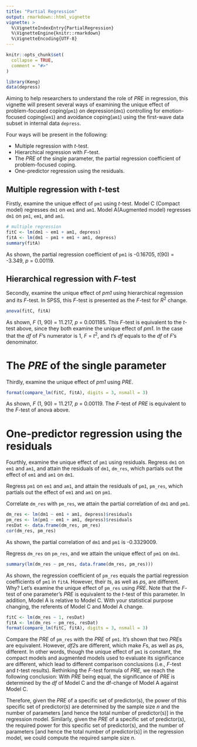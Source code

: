 ```yaml
---
title: "Partial Regression"
output: rmarkdown::html_vignette
vignette: >
  %\VignetteIndexEntry{PartialRegression}
  %\VignetteEngine{knitr::rmarkdown}
  %\VignetteEncoding{UTF-8}
---
```


```r
knitr::opts_chunk$set(
  collapse = TRUE,
  comment = "#>"
)
```

```r
library(Keng)
data(depress)
```

Aiming to help researchers to understand the role of *PRE* in regression, this vignette will present several ways of examining the unique effect of problem-focused coping(`pm1`) on depression(`dm1`) controlling for emotion-focused coping(`em1`) and avoidance coping(`am1`) using the first-wave data subset in internal data `depress`.

Four ways will be present in the following: 

- Multiple regression with *t*-test.
- Hierarchical regression with *F*-test.
- The *PRE* of the single parameter, the partial regression coefficient of problem-focused coping.
- One-predictor regression using the residuals.

## Multiple regression with *t*-test

Firstly, examine the unique effect of `pm1` using *t*-test. Model C (Compact model) regresses `dm1` on `em1` and `am1`. Model A(Augmented model) regresses `dm1` on `pm1`, `em1`, and `am1`. 

```r
# multiple regression
fitC <- lm(dm1 ~ em1 + am1, depress)
fitA <- lm(dm1 ~ pm1 + em1 + am1, depress)
summary(fitA)
```
As shown, the partial regression coefficient of `pm1` is -0.16705, *t*(90) = -3.349, *p* = 0.00119.

## Hierarchical regression with *F*-test

Secondly, examine the unique effect of *pm1* using hierarchical regression and its *F*-test. In SPSS, this *F*-test is presented as the *F*-test for *R*^2^ change.

```r
anova(fitC, fitA)
```
As shown, *F* (1, 90) = 11.217, *p* = 0.001185. This *F*-test is equivalent to the *t*-test above, since they both examine the unique effect of *pm1*. In the case that the *df* of *F*'s numerator is 1, *F* = *t*^2^, and *t*'s *df* equals to the *df* of *F*'s denominator.

# The *PRE* of the single parameter

Thirdly, examine the unique effect of *pm1* using *PRE*.

```r
format(compare_lm(fitC, fitA), digits = 3, nsmall = 3)
```
As shown, *F* (1, 90) = 11.217, *p* = 0.00119. The *F*-test of *PRE* is equivalent to the *F*-test of anova above.

# One-predictor regression using the residuals

Fourthly, examine the unique effect of `pm1` using residuals. Regress `dm1` on `em1` and `am1`, and attain the residuals of `dm1`, `dm_res`, which partials out the effect of `em1` and `am1` on `dm1`. 

Regress `pm1` on `em1` and `am1`, and attain the residuals of `pm1`, `pm_res`, which partials out the effect of `em1` and `am1` on `pm1`. 

Correlate `dm_res` with `pm_res`, we attain the partial correlation of `dm1` and `pm1`.

```r
dm_res <- lm(dm1 ~ em1 + am1, depress)$residuals
pm_res <- lm(pm1 ~ em1 + am1, depress)$residuals
resDat <- data.frame(dm_res, pm_res)
cor(dm_res, pm_res)
```
As shown, the partial correlation of `dm1` and `pm1` is -0.3329009.

Regress `dm_res` on `pm_res`, and we attain the unique effect of `pm1` on `dm1`.

```r
summary(lm(dm_res ~ pm_res, data.frame(dm_res, pm_res)))
```

As shown, the regression coefficient of `pm_res` equals the partial regression coefficients of `pm1` in `fitA`. However, their *t*s, as well as *p*s, are different. Why? Let's examine the unique effect of `pm_res` using *PRE*. Note that the *F*-test of one parameter's *PRE* is equivalent to the *t*-test of this parameter. In addition, Model A is relative to Model C. With your statistical purpose changing, the referents of Model C and Model A change.

```r
fitC <- lm(dm_res ~ 1, resDat)
fitA <- lm(dm_res ~ pm_res, resDat)
format(compare_lm(fitC, fitA), digits = 3, nsmall = 3)
```

Compare the *PRE* of `pm_res` with the *PRE* of `pm1`. It's shown that two *PRE*s are equivalent. However, *df2*s are different, which make *F*s, as well as *p*s, different. In other words, though the unique effect of `pm1` is constant, the compact models and augmented models used to evaluate its significance are different, which lead to different comparison conclusions (i.e., *F*-test and *t*-test results). Rethinking the *F*-test formula of *PRE*, we reach the following conclusion: With *PRE* being equal, the significance of *PRE* is determined by the *df* of Model C and the df-change of Model A against Model C. 

Therefore, given the *PRE* of a specific set of predictor(s), the power of this specific set of predictor(s) are determined by the sample size *n* and the number of parameters [and hence the total number of predictor(s)] in the regression model. Similarly, given the *PRE* of a specific set of predictor(s), the required power for this specific set of predictor(s), and the number of parameters [and hence the total number of predictor(s)] in the regression model, we could compute the required sample size *n*.
